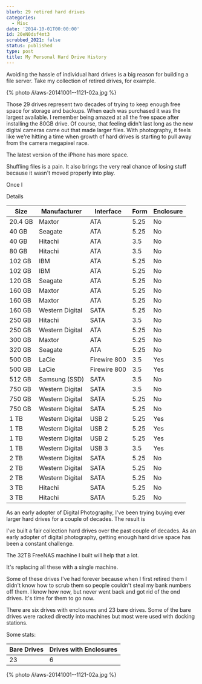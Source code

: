 ```yaml
---
blurb: 29 retired hard drives
categories:
  - Misc
date: '2014-10-01T00:00:00'
id: 20eN0dsf4mt3
scrubbed_2021: false
status: published
type: post
title: My Personal Hard Drive History
---
```


Avoiding the hassle of individual hard drives is a big reason for building a file server. Take my collection of retired drives, for example.

{% photo /i/aws-20141001--1121-02a.jpg %} 

Those 29 drives represent two decades of trying to keep enough free space for storage and backups. When each was purchased it was the largest available. I remember being amazed at all the free space after installing the 80GB drive. Of course, that feeling didn't last long as the new digital cameras came out that made larger files. With photography, it feels like we're hitting a time when growth of hard drives is starting to pull away from the camera megapixel race. 





The latest version of the iPhone has more space. 




 Shuffling files  is a pain. It also brings the very real chance of losing stuff because it wasn't moved properly into play. 

Once I 







Details 


| Size    | Manufacturer    | Interface    | Form | Enclosure |
|---------|-----------------|--------------|------|-----------|
| 20.4 GB | Maxtor          | ATA          | 5.25 | No        |
| 40 GB   | Seagate         | ATA          | 5.25 | No        |
| 40 GB   | Hitachi         | ATA          | 3.5  | No        |
| 80 GB   | Hitachi         | ATA          | 3.5  | No        |
| 102 GB  | IBM             | ATA          | 5.25 | No        |
| 102 GB  | IBM             | ATA          | 5.25 | No        |
| 120 GB  | Seagate         | ATA          | 5.25 | No        |
| 160 GB  | Maxtor          | ATA          | 5.25 | No        |
| 160 GB  | Maxtor          | ATA          | 5.25 | No        |
| 160 GB  | Western Digital | SATA         | 5.25 | No        |
| 250 GB  | Hitachi         | SATA         | 3.5  | No        |
| 250 GB  | Western Digital | ATA          | 5.25 | No        |
| 300 GB  | Maxtor          | ATA          | 5.25 | No        |
| 320 GB  | Seagate         | ATA          | 5.25 | No        |
| 500 GB  | LaCie           | Firewire 800 | 3.5  | Yes       |
| 500 GB  | LaCie           | Firewire 800 | 3.5  | Yes       |
| 512 GB  | Samsung (SSD)   | SATA         | 3.5  | No        |
| 750 GB  | Western Digital | SATA         | 3.5  | No        |
| 750 GB  | Western Digital | SATA         | 5.25 | No        |
| 750 GB  | Western Digital | SATA         | 5.25 | No        |
| 1 TB    | Western Digital | USB 2        | 5.25 | Yes       |
| 1 TB    | Western Digital | USB 2        | 5.25 | Yes       |
| 1 TB    | Western Digital | USB 2        | 5.25 | Yes       |
| 1 TB    | Western Digital | USB 3        | 3.5  | Yes       |
| 2 TB    | Western Digital | SATA         | 5.25 | No        |
| 2 TB    | Western Digital | SATA         | 5.25 | No        |
| 2 TB    | Western Digital | SATA         | 5.25 | No        |
| 3 TB    | Hitachi         | SATA         | 5.25 | No        |
| 3 TB    | Hitachi         | SATA         | 5.25 | No        |







As an early adopter of Digital Photography, I've been trying buying ever larger hard drives for a couple of decades. The result is 



I've built a fair collection hard drives over the past couple of decades. As an early adopter of digital photography, getting enough hard drive space has been a constant challenge. 

The 32TB FreeNAS machine I built will help that a lot. 

It's replacing all these with a single machine. 

Some of these drives I've had forever because when I first retired them I didn't know how to scrub them so people couldn't steal my bank numbers off them. I know how now, but never went back and got rid of the ond drives. It's time for them to go now. 


There are six drives with enclosures and 23 bare drives. Some of the bare drives were racked directly into machines but most were used with docking stations. 





Some stats:
    
| Bare Drives | Drives with Enclosures |
|-|-| 
| 23 | 6 |

{% photo /i/aws-20141001--1121-02a.jpg %} 











<!-- 

{% photo /i/aws-20120714--0630-03.jpg caption:"Fifty down. Fifty or so more to go..."%} 

-->



<!--

{% highlight json %}

[
  {
    "caption": "Plugin Unit Tests",
    "command": "plugin_unit_test"
  } 
]

{% endhighlight %}

-->
